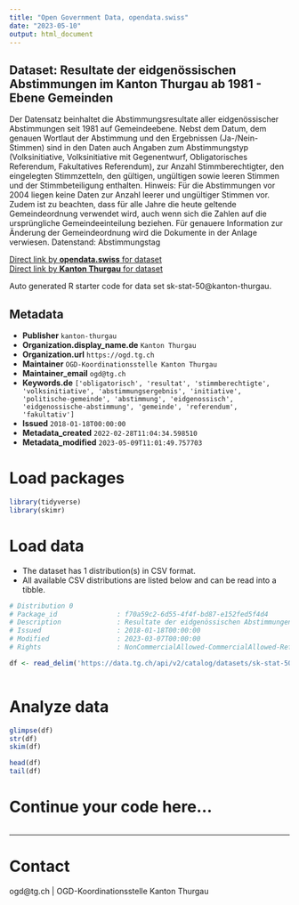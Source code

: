 ```yaml
---
title: "Open Government Data, opendata.swiss"
date: "2023-05-10"
output: html_document
---
```


## Dataset: Resultate der eidgenössischen Abstimmungen im Kanton Thurgau ab 1981 - Ebene Gemeinden

Der Datensatz beinhaltet die Abstimmungsresultate aller eidgenössischer Abstimmungen seit 1981 auf Gemeindeebene. Nebst dem Datum, dem genauen Wortlaut der Abstimmung und den Ergebnissen (Ja-/Nein-Stimmen) sind in den Daten auch Angaben zum Abstimmungstyp (Volksinitiative, Volksinitiative mit Gegenentwurf, Obligatorisches Referendum, Fakultatives Referendum), zur Anzahl Stimmberechtigter, den eingelegten Stimmzetteln, den gültigen, ungültigen sowie leeren Stimmen und der Stimmbeteiligung enthalten. Hinweis: Für die Abstimmungen vor 2004 liegen keine Daten zur Anzahl leerer und ungültiger Stimmen vor. Zudem ist zu beachten, dass für alle Jahre die heute geltende Gemeindeordnung verwendet wird, auch wenn sich die Zahlen auf die ursprüngliche Gemeindeeinteilung beziehen. Für genauere Information zur Änderung der Gemeindeordnung wird die Dokumente in der Anlage verwiesen. Datenstand: Abstimmungstag

[Direct link by **opendata.swiss** for dataset](https://opendata.swiss/de/dataset/resultate-der-eidgenossischen-abstimmungen-im-kanton-thurgau-ab-1981-ebene-gemeinden)<br>
[Direct link by **Kanton Thurgau** for dataset](https://data.tg.ch/explore/dataset/sk-stat-50/)

Auto generated R starter code for data set sk-stat-50@kanton-thurgau.

## Metadata

- **Publisher** `kanton-thurgau`
- **Organization.display_name.de** `Kanton Thurgau`
- **Organization.url** `https://ogd.tg.ch`
- **Maintainer** `OGD-Koordinationsstelle Kanton Thurgau`
- **Maintainer_email** `ogd@tg.ch`
- **Keywords.de** `['obligatorisch', 'resultat', 'stimmberechtigte', 'volksinitiative', 'abstimmungsergebnis', 'initiative', 'politische-gemeinde', 'abstimmung', 'eidgenossisch', 'eidgenossische-abstimmung', 'gemeinde', 'referendum', 'fakultativ']`
- **Issued** `2018-01-18T00:00:00`
- **Metadata_created** `2022-02-28T11:04:34.598510`
- **Metadata_modified** `2023-05-09T11:01:49.757703`


# Load packages

```r

library(tidyverse)
library(skimr)

```

# Load data

-   The dataset has 1 distribution(s) in CSV format.
-   All available CSV distributions are listed below and can be read into a tibble.

```r

# Distribution 0
# Package_id               : f70a59c2-6d55-4f4f-bd87-e152fed5f4d4
# Description              : Resultate der eidgenössischen Abstimmungen im Kanton Thurgau ab 1981 - Ebene Gemeinden (csv)
# Issued                   : 2018-01-18T00:00:00
# Modified                 : 2023-03-07T00:00:00
# Rights                   : NonCommercialAllowed-CommercialAllowed-ReferenceRequired

df <- read_delim('https://data.tg.ch/api/v2/catalog/datasets/sk-stat-50/exports/csv')



```

# Analyze data

```r

glimpse(df)
str(df)
skim(df)

head(df)
tail(df)

```

# Continue your code here...

```r

```

------------------------------------------------------------------------

# Contact

ogd@tg.ch | OGD-Koordinationsstelle Kanton Thurgau
